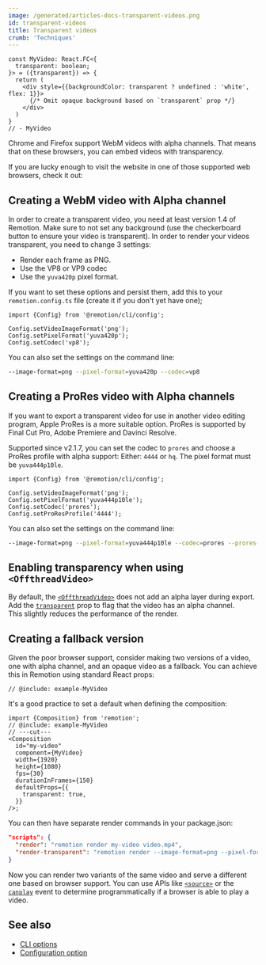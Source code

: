 ```yaml
---
image: /generated/articles-docs-transparent-videos.png
id: transparent-videos
title: Transparent videos
crumb: 'Techniques'
---
```



```twoslash include example
const MyVideo: React.FC<{
  transparent: boolean;
}> = ({transparent}) => {
  return (
    <div style={{backgroundColor: transparent ? undefined : 'white', flex: 1}}>
      {/* Omit opaque background based on `transparent` prop */}
    </div>
  )
}
// - MyVideo
```

Chrome and Firefox support WebM videos with alpha channels. That means that on these browsers, you can embed videos with transparency.

If you are lucky enough to visit the website in one of those supported web browsers, check it out:

<TransparentVideoDemo />

## Creating a WebM video with Alpha channel

In order to create a transparent video, you need at least version 1.4 of Remotion. Make sure to not set any background (use the checkerboard button to ensure your video is transparent). In order to render your videos transparent, you need to change 3 settings:

- Render each frame as PNG.
- Use the VP8 or VP9 codec
- Use the `yuva420p` pixel format.

If you want to set these options and persist them, add this to your `remotion.config.ts` file (create it if you don't yet have one);

```tsx twoslash
import {Config} from '@remotion/cli/config';

Config.setVideoImageFormat('png');
Config.setPixelFormat('yuva420p');
Config.setCodec('vp8');
```

You can also set the settings on the command line:

```bash
--image-format=png --pixel-format=yuva420p --codec=vp8
```

## Creating a ProRes video with Alpha channels

If you want to export a transparent video for use in another video editing program, Apple ProRes is a more suitable option.
ProRes is supported by Final Cut Pro, Adobe Premiere and Davinci Resolve.

Supported since v2.1.7, you can set the codec to `prores` and choose a ProRes profile with alpha support: Either: `4444` or `hq`. The pixel format must be `yuva444p10le`.

```tsx twoslash
import {Config} from '@remotion/cli/config';

Config.setVideoImageFormat('png');
Config.setPixelFormat('yuva444p10le');
Config.setCodec('prores');
Config.setProResProfile('4444');
```

You can also set the settings on the command line:

```bash
--image-format=png --pixel-format=yuva444p10le --codec=prores --prores-profile=4444
```

## Enabling transparency when using `<OffthreadVideo>`

By default, the [`<OffthreadVideo>`](/docs/offthreadvideo) does not add an alpha layer during export.  
Add the [`transparent`](/docs/offthreadvideo#transparent) prop to flag that the video has an alpha channel.  
This slightly reduces the performance of the render.

## Creating a fallback version

Given the poor browser support, consider making two versions of a video, one with alpha channel, and an opaque video as a fallback. You can achieve this in Remotion using standard React props:

```tsx twoslash
// @include: example-MyVideo
```

It's a good practice to set a default when defining the composition:

```tsx twoslash {7-9}
import {Composition} from 'remotion';
// @include: example-MyVideo
// ---cut---
<Composition
  id="my-video"
  component={MyVideo}
  width={1920}
  height={1080}
  fps={30}
  durationInFrames={150}
  defaultProps={{
    transparent: true,
  }}
/>;
```

You can then have separate render commands in your package.json:

```json
"scripts": {
  "render": "remotion render my-video video.mp4",
  "render-transparent": "remotion render --image-format=png --pixel-format=yuva420p --codec=vp8 my-video video-transparent.webm"
}
```

Now you can render two variants of the same video and serve a different one
based on browser support. You can use APIs like [`<source>`](https://developer.mozilla.org/en-US/docs/Web/HTML/Element/source) or the [`canplay`](https://developer.mozilla.org/en-US/docs/Web/API/HTMLMediaElement/canplay_event) event to determine programmatically if a browser is able to play a video.

## See also

- [CLI options](/docs/cli)
- [Configuration option](/docs/config)
